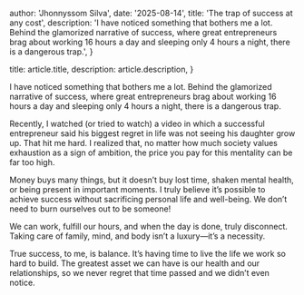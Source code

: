 
  author: 'Jhonnyssom Silva',
  date: '2025-08-14',
  title: 'The trap of success at any cost',
  description:
    'I have noticed something that bothers me a lot. Behind the glamorized narrative of success, where great entrepreneurs brag about working 16 hours a day and sleeping only 4 hours a night, there is a dangerous trap.',
}

  title: article.title,
  description: article.description,
}


I have noticed something that bothers me a lot. Behind the glamorized narrative of success, where great entrepreneurs brag about working 16 hours a day and sleeping only 4 hours a night, there is a dangerous trap.

Recently, I watched (or tried to watch) a video in which a successful entrepreneur said his biggest regret in life was not seeing his daughter grow up. That hit me hard. I realized that, no matter how much society values exhaustion as a sign of ambition, the price you pay for this mentality can be far too high.

Money buys many things, but it doesn’t buy lost time, shaken mental health, or being present in important moments.
I truly believe it’s possible to achieve success without sacrificing personal life and well-being. We don’t need to burn ourselves out to be someone!

We can work, fulfill our hours, and when the day is done, truly disconnect. Taking care of family, mind, and body isn’t a luxury—it’s a necessity.

True success, to me, is balance. It’s having time to live the life we work so hard to build. The greatest asset we can have is our health and our relationships, so we never regret that time passed and we didn’t even notice.

